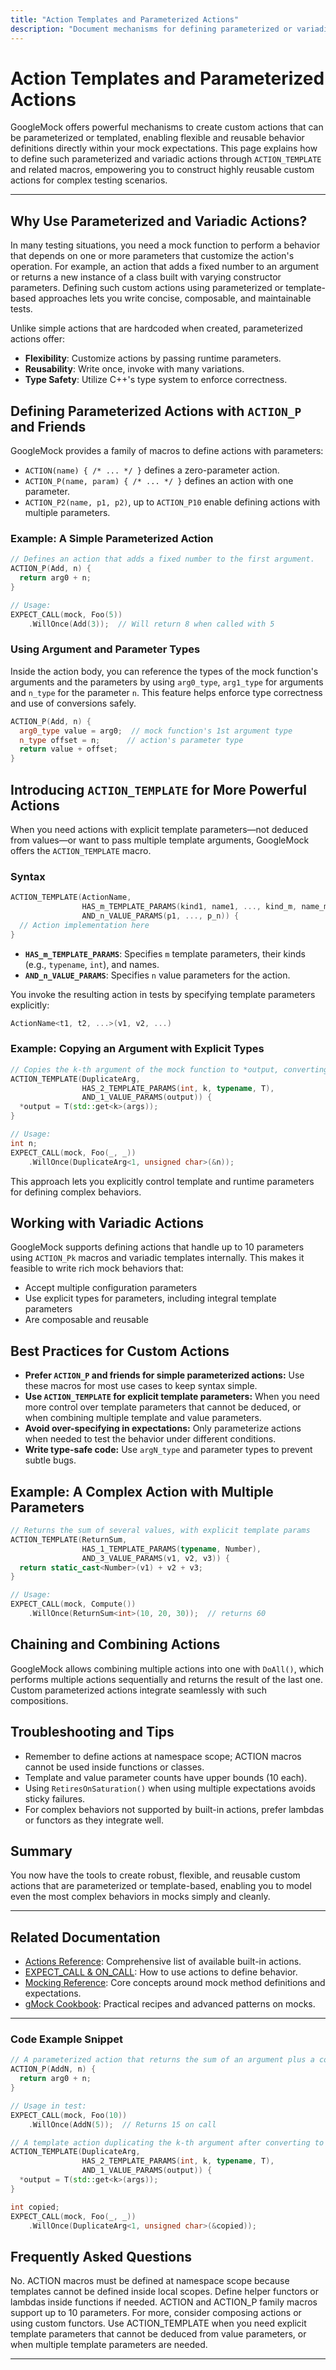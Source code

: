```yaml
---
title: "Action Templates and Parameterized Actions"
description: "Document mechanisms for defining parameterized or variadic actions with ACTION_TEMPLATE, and explain how to create highly reusable custom actions for complex test scenarios."
---
```


# Action Templates and Parameterized Actions

GoogleMock offers powerful mechanisms to create custom actions that can be parameterized or templated, enabling flexible and reusable behavior definitions directly within your mock expectations. This page explains how to define such parameterized and variadic actions through `ACTION_TEMPLATE` and related macros, empowering you to construct highly reusable custom actions for complex testing scenarios.

---

## Why Use Parameterized and Variadic Actions?

In many testing situations, you need a mock function to perform a behavior that depends on one or more parameters that customize the action's operation. For example, an action that adds a fixed number to an argument or returns a new instance of a class built with varying constructor parameters. Defining such custom actions using parameterized or template-based approaches lets you write concise, composable, and maintainable tests.

Unlike simple actions that are hardcoded when created, parameterized actions offer:

- **Flexibility**: Customize actions by passing runtime parameters.
- **Reusability**: Write once, invoke with many variations.
- **Type Safety**: Utilize C++'s type system to enforce correctness.


## Defining Parameterized Actions with `ACTION_P` and Friends

GoogleMock provides a family of macros to define actions with parameters:

- `ACTION(name) { /* ... */ }` defines a zero-parameter action.
- `ACTION_P(name, param) { /* ... */ }` defines an action with one parameter.
- `ACTION_P2(name, p1, p2)`, up to `ACTION_P10` enable defining actions with multiple parameters.

### Example: A Simple Parameterized Action
```cpp
// Defines an action that adds a fixed number to the first argument.
ACTION_P(Add, n) {
  return arg0 + n;
}

// Usage:
EXPECT_CALL(mock, Foo(5))
    .WillOnce(Add(3));  // Will return 8 when called with 5
```

### Using Argument and Parameter Types
Inside the action body, you can reference the types of the mock function's arguments and the parameters by using `arg0_type`, `arg1_type` for arguments and `n_type` for the parameter `n`. This feature helps enforce type correctness and use of conversions safely.

```cpp
ACTION_P(Add, n) {
  arg0_type value = arg0;  // mock function's 1st argument type
  n_type offset = n;      // action's parameter type
  return value + offset;
}
```


## Introducing `ACTION_TEMPLATE` for More Powerful Actions

When you need actions with explicit template parameters—not deduced from values—or want to pass multiple template arguments, GoogleMock offers the `ACTION_TEMPLATE` macro.

### Syntax
```cpp
ACTION_TEMPLATE(ActionName,
                HAS_m_TEMPLATE_PARAMS(kind1, name1, ..., kind_m, name_m),
                AND_n_VALUE_PARAMS(p1, ..., p_n)) {
  // Action implementation here
}
```

- **`HAS_m_TEMPLATE_PARAMS`**: Specifies `m` template parameters, their kinds (e.g., `typename`, `int`), and names.
- **`AND_n_VALUE_PARAMS`**: Specifies `n` value parameters for the action.

You invoke the resulting action in tests by specifying template parameters explicitly:
```cpp
ActionName<t1, t2, ...>(v1, v2, ...)
```

### Example: Copying an Argument with Explicit Types
```cpp
// Copies the k-th argument of the mock function to *output, converting to type T.
ACTION_TEMPLATE(DuplicateArg,
                HAS_2_TEMPLATE_PARAMS(int, k, typename, T),
                AND_1_VALUE_PARAMS(output)) {
  *output = T(std::get<k>(args));
}

// Usage:
int n;
EXPECT_CALL(mock, Foo(_, _))
    .WillOnce(DuplicateArg<1, unsigned char>(&n));
```

This approach lets you explicitly control template and runtime parameters for defining complex behaviors.


## Working with Variadic Actions

GoogleMock supports defining actions that handle up to 10 parameters using `ACTION_Pk` macros and variadic templates internally. This makes it feasible to write rich mock behaviors that:

- Accept multiple configuration parameters
- Use explicit types for parameters, including integral template parameters
- Are composable and reusable


## Best Practices for Custom Actions

- **Prefer `ACTION_P` and friends for simple parameterized actions:** Use these macros for most use cases to keep syntax simple.
- **Use `ACTION_TEMPLATE` for explicit template parameters:** When you need more control over template parameters that cannot be deduced, or when combining multiple template and value parameters.
- **Avoid over-specifying in expectations:** Only parameterize actions when needed to test the behavior under different conditions.
- **Write type-safe code:** Use `argN_type` and parameter types to prevent subtle bugs.


## Example: A Complex Action with Multiple Parameters
```cpp
// Returns the sum of several values, with explicit template params
ACTION_TEMPLATE(ReturnSum,
                HAS_1_TEMPLATE_PARAMS(typename, Number),
                AND_3_VALUE_PARAMS(v1, v2, v3)) {
  return static_cast<Number>(v1) + v2 + v3;
}

// Usage:
EXPECT_CALL(mock, Compute())
    .WillOnce(ReturnSum<int>(10, 20, 30));  // returns 60
```


## Chaining and Combining Actions

GoogleMock allows combining multiple actions into one with `DoAll()`, which performs multiple actions sequentially and returns the result of the last one. Custom parameterized actions integrate seamlessly with such compositions.


## Troubleshooting and Tips

- Remember to define actions at namespace scope; ACTION macros cannot be used inside functions or classes.
- Template and value parameter counts have upper bounds (10 each).
- Using `RetiresOnSaturation()` when using multiple expectations avoids sticky failures.
- For complex behaviors not supported by built-in actions, prefer lambdas or functors as they integrate well.


## Summary

You now have the tools to create robust, flexible, and reusable custom actions that are parameterized or template-based, enabling you to model even the most complex behaviors in mocks simply and cleanly.

---

## Related Documentation

- [Actions Reference](../reference/actions.md): Comprehensive list of available built-in actions.
- [EXPECT_CALL & ON_CALL](../api-reference/core-mocking-apis/expectations-on-call.md): How to use actions to define behavior.
- [Mocking Reference](../reference/mocking.md): Core concepts around mock method definitions and expectations.
- [gMock Cookbook](../gmock_cook_book.md): Practical recipes and advanced patterns on mocks.

---

### Code Example Snippet
```cpp
// A parameterized action that returns the sum of an argument plus a constant.
ACTION_P(AddN, n) {
  return arg0 + n;
}

// Usage in test:
EXPECT_CALL(mock, Foo(10))
    .WillOnce(AddN(5));  // Returns 15 on call

// A template action duplicating the k-th argument after converting to T.
ACTION_TEMPLATE(DuplicateArg,
                HAS_2_TEMPLATE_PARAMS(int, k, typename, T),
                AND_1_VALUE_PARAMS(output)) {
  *output = T(std::get<k>(args));
}

int copied;
EXPECT_CALL(mock, Foo(_, _))
    .WillOnce(DuplicateArg<1, unsigned char>(&copied));
```


## Frequently Asked Questions

<AccordionGroup title="Parameterizing Actions FAQs">
<Accordion title="Can I use ACTION macros inside functions or classes?">
No. ACTION macros must be defined at namespace scope because templates cannot be defined inside local scopes. Define helper functors or lambdas inside functions if needed.
</Accordion>
<Accordion title="What is the maximum number of parameters an ACTION_P macro supports?">
ACTION and ACTION_P family macros support up to 10 parameters. For more, consider composing actions or using custom functors.
</Accordion>
<Accordion title="When should I use ACTION_TEMPLATE instead of ACTION_P?">
Use ACTION_TEMPLATE when you need explicit template parameters that cannot be deduced from value parameters, or when multiple template parameters are needed.
</Accordion>
</AccordionGroup>


---